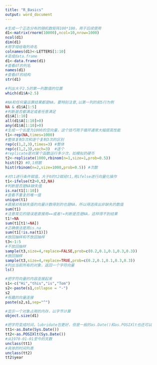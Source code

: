 ```yaml
---
title: "R_Basics"
output: word_document
---
```


```r
#生成一个正态分布的随机数矩阵100*100，用于后续使用
d1<-matrix(rnorm(10000),ncol=10,nrow=1000)
ncol(d1)
dim(d1)
#用字母给每列命名
colnames(d1)<-LETTERS[1:10]
#变成data.frame
d1<-data.frame(d1)
#查看df的列名
names(d1)
#查看df的结构
str(d1)

#列出大于2.5的第一列数值的位置
which(d1$A>2.5)

#NA和任何量运算结果都是NA，要特别注意,以第一列的前5行为例
NA & d1$A[1:5]
#判断是否都满足或者任意满足
d1$A[1:10]
all(d1$A[1:10]>0)
any(d1$A[1:10]>0)
#生成一个长度为1000的空向量，这个技巧用于循环通常大幅提高性能
t1<-rep(NA,times=1000)
#整体复制3次和逐个复制3次的区别
rep(c(1,2,3),times=3) #整体
rep(c(1,2,3),each=3)  #逐个
#replicate是对某个函数运行多少次，如模拟扔硬币
t2<-replicate(1000,rbinom(n=1,size=1,prob=0.5))
hist(t2) #0,1频数
hist(rbinom(n=2,size=1000,prob=0.5)) #次数

#对t1进行条件赋值，大于0的t2赋给t1,用ifelse进行向量化操作
t1<-ifelse(t2>0,t2,NA)
#判断是否是NA缺失值
is.na(t1[1:10])
#查看不重复的唯一值
unique(t1)
#直接对有缺失值的向量计数得到的也是NA，所以得选择出非缺失的数值
sum(t1)
#注意常见的错误是直接用==或者!=判断是否是NA，这样得不到结果
t1!=NA
sum(t1[t1!=NA]) 
#正确做法是用is.na
sum(t1[!is.na(t1)]) 
#放回抽样和不放回抽样
t3<-1:5
#不放回抽样
sample(t3,size=4,replace=FALSE,prob=c(0.2,0.1,0.1,0.3,0.3)) 
#放回抽样
sample(t3,size=4,replace=TRUE,prob=c(0.2,0.1,0.1,0.3,0.3)) 
#列出当前所有的对象，返回一个字符向量
ls()

#把字符向量的内容连接起来
s1<-c("Hi","this","is","Tom")
s2<-paste(s1,collapse = "-")
s2
#有趣的向量连接
paste(s2,s1,sep="^")

#显示一个对象占用的内存，以字节计算
object.size(d1)

#把字符变成时间，lubridate包更好，但是一般的as.Date()和as.POSIXlt也还可以
tt1<-as.Date(Sys.Date())
tt2<-as.POSIXlt(Sys.Date())
#从1970-01-01至今的天数
unclass(tt1)
#具体的时间列表
unclass(tt2)
tt2$year

```

